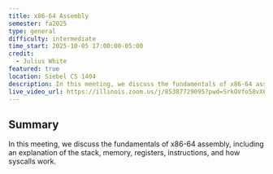```yaml
---
title: x86-64 Assembly
semester: fa2025
type: general
difficulty: intermediate
time_start: 2025-10-05 17:00:00-05:00
credit:
  - Julius White
featured: true
location: Siebel CS 1404
description: In this meeting, we discuss the fundamentals of x86-64 assembly, including an explanation of the stack, memory, registers, instructions, and how syscalls work.
live_video_url: https://illinois.zoom.us/j/85387729095?pwd=SrkOVfo58vX66c2KN83l8ls38mOtVJ.1
---
```

## Summary
In this meeting, we discuss the fundamentals of x86-64 assembly, including an explanation of the stack, memory, registers, instructions, and how syscalls work.
